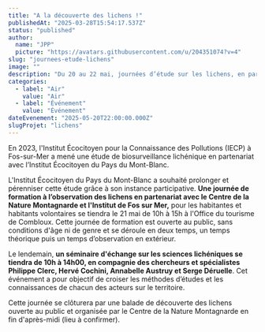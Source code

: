 ```yaml
---
title: "A la découverte des lichens !"
publishedAt: "2025-03-28T15:54:17.537Z"
status: "published"
author:
  name: "JPP"
  picture: "https://avatars.githubusercontent.com/u/204351074?v=4"
slug: "journees-etude-lichens"
image: ""
description: "Du 20 au 22 mai, journées d’étude sur les lichens, en partenariat avec L’institut Ecocitoyen de Fos sur Mer, ouvertes aux partenaires associatifs du territoire du Mont-Blanc."
categories:
  - label: "Air"
    value: "Air"
  - label: "Événement"
    value: "Événement"
dateEvenement: "2025-05-20T22:00:00.000Z"
slugProjet: "lichens"
---
```


En 2023, l'Institut Écocitoyen pour la Connaissance des Pollutions (IECP) à Fos-sur-Mer a mené une étude de biosurveillance lichénique en partenariat avec l’Institut Écocitoyen du Pays du Mont-Blanc. 

L'Institut Écocitoyen du Pays du Mont-Blanc a souhaité prolonger et pérenniser cette étude grâce à son instance participative. **Une journée de formation à l’observation des lichens en partenariat avec le Centre de la Nature Montagnarde et l'Institut de Fos sur Mer,** pour les habitantes et habitants volontaires se tiendra le 21 mai de 10h à 15h à l'Office du tourisme de Combloux. Cette journée de formation est ouverte au public, sans conditions d'âge ni de genre et se déroule en deux temps, un temps théorique puis un temps d’observation en extérieur.

Le lendemain, **un séminaire d'échange sur les sciences lichéniques se tiendra de 10h à 14h00, en compagnie des chercheurs et spécialistes Philippe Clerc, Hervé Cochini, Annabelle Austruy et Serge Déruelle**. Cet événement a pour objectif de croiser les méthodes d’études et les connaissances de chacun des acteurs sur le territoire.

Cette journée se clôturera par une balade de découverte des lichens ouverte au public et organisée par le Centre de la Nature Montagnarde en fin d'après-midi (lieu à confirmer).

 